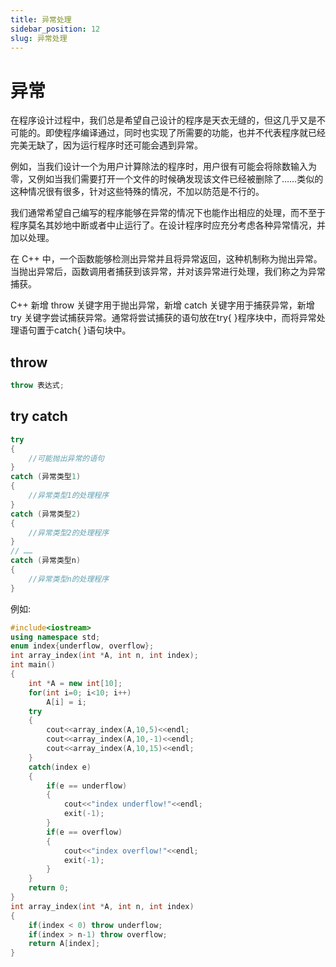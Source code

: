 ```yaml
---
title: 异常处理
sidebar_position: 12
slug: 异常处理
---
```


# 异常

在程序设计过程中，我们总是希望自己设计的程序是天衣无缝的，但这几乎又是不可能的。即使程序编译通过，同时也实现了所需要的功能，也并不代表程序就已经完美无缺了，因为运行程序时还可能会遇到异常。

例如，当我们设计一个为用户计算除法的程序时，用户很有可能会将除数输入为零，又例如当我们需要打开一个文件的时候确发现该文件已经被删除了……类似的这种情况很有很多，针对这些特殊的情况，不加以防范是不行的。

我们通常希望自己编写的程序能够在异常的情况下也能作出相应的处理，而不至于程序莫名其妙地中断或者中止运行了。在设计程序时应充分考虑各种异常情况，并加以处理。

在 C++ 中，一个函数能够检测出异常并且将异常返回，这种机制称为抛出异常。当抛出异常后，函数调用者捕获到该异常，并对该异常进行处理，我们称之为异常捕获。

C++ 新增 throw 关键字用于抛出异常，新增 catch 关键字用于捕获异常，新增 try 关键字尝试捕获异常。通常将尝试捕获的语句放在try\{ }程序块中，而将异常处理语句置于catch\{ }语句块中。

## throw

```cpp title="抛出异常的基本语法"
throw 表达式;
```

## try catch

```cpp
try
{
    //可能抛出异常的语句
}
catch (异常类型1)
{
    //异常类型1的处理程序
}
catch (异常类型2)
{
    //异常类型2的处理程序
}
// ……
catch (异常类型n)
{
    //异常类型n的处理程序
}
```

例如:

```cpp title="数组越界的异常捕获程序" showLineNumbers
#include<iostream>
using namespace std;
enum index{underflow, overflow};
int array_index(int *A, int n, int index);
int main()
{
    int *A = new int[10];
    for(int i=0; i<10; i++)
        A[i] = i;
    try
    {
        cout<<array_index(A,10,5)<<endl;
        cout<<array_index(A,10,-1)<<endl;
        cout<<array_index(A,10,15)<<endl;
    }
    catch(index e)
    {
        if(e == underflow)
        {
            cout<<"index underflow!"<<endl;
            exit(-1);
        }
        if(e == overflow)
        {
            cout<<"index overflow!"<<endl;
            exit(-1);
        }
    }
    return 0;
}
int array_index(int *A, int n, int index)
{
    if(index < 0) throw underflow;
    if(index > n-1) throw overflow;
    return A[index];
}
```
